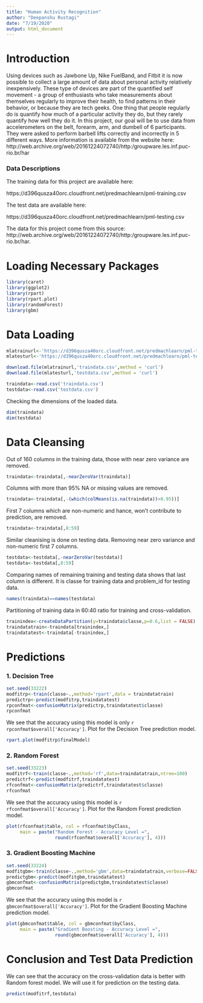 ```yaml
---
title: "Human Activity Recognition"
author: "Deepanshu Rustagi"
date: "7/19/2020"
output: html_document
---
```

# Introduction
Using devices such as Jawbone Up, Nike FuelBand, and Fitbit it is now possible to collect a large amount of data about personal activity relatively inexpensively. These type of devices are part of the quantified self movement - a group of enthusiasts who take measurements about themselves regularly to improve their health, to find patterns in their behavior, or because they are tech geeks. One thing that people regularly do is quantify how much of a particular activity they do, but they rarely quantify how well they do it. In this project, our goal will be to use data from accelerometers on the belt, forearm, arm, and dumbell of 6 participants. They were asked to perform barbell lifts correctly and incorrectly in 5 different ways. More information is available from the website here: http://web.archive.org/web/20161224072740/http:/groupware.les.inf.puc-rio.br/har

### Data Descriptions
The training data for this project are available here:

https://d396qusza40orc.cloudfront.net/predmachlearn/pml-training.csv

The test data are available here:

https://d396qusza40orc.cloudfront.net/predmachlearn/pml-testing.csv

The data for this project come from this source: http://web.archive.org/web/20161224072740/http:/groupware.les.inf.puc-rio.br/har.

# Loading Necessary Packages
```r
library(caret)
library(ggplot2)
library(rpart)
library(rpart.plot)
library(randomForest)
library(gbm)
```

# Data Loading
```r
mlatrainurl<-'https://d396qusza40orc.cloudfront.net/predmachlearn/pml-training.csv'
mlatesturl<-'https://d396qusza40orc.cloudfront.net/predmachlearn/pml-testing.csv'

download.file(mlatrainurl,'traindata.csv',method = 'curl')
download.file(mlatesturl,'testdata.csv',method = 'curl')

traindata<-read.csv('traindata.csv')
testdata<-read.csv('testdata.csv')
```
Checking the dimensions of the loaded data.
```r
dim(traindata)
dim(testdata)
```
# Data Cleansing
Out of 160 columns in the training data, those with near zero variance are removed.
```r
traindata<-traindata[,-nearZeroVar(traindata)]
```
Columns with more than 95% NA or missing values are removed.
```r
traindata<-traindata[,-(which(colMeans(is.na(traindata))>0.95))]
```
First 7 columns which are non-numeric and hance, won't contribute to prediction, are removed.
```r
traindata<-traindata[,8:59]
```
Similar cleanising is done on testing data. Removing near zero variance and non-numeric first 7 columns.
```r
testdata<-testdata[,-nearZeroVar(testdata)]
testdata<-testdata[,8:59]
```
Comparing names of remaining training and testing data shows that last column is different. It is classe for training data and problem_id for testing data.
```r
names(traindata)==names(testdata)
```
Partitioning of training data in 60:40 ratio for training and cross-validation.
```r
trainindex<-createDataPartition(y=traindata$classe,p=0.6,list = FALSE)
traindatatrain<-traindata[trainindex,]
traindatatest<-traindata[-trainindex,]
```
# Predictions

### 1. Decision Tree
```r
set.seed(33222)
modfitrp<-train(classe~.,method='rpart',data = traindatatrain)
predictrp<-predict(modfitrp,traindatatest)
rpconfmat<-confusionMatrix(predictrp,traindatatest$classe)
rpconfmat
```
We see that the accuracy using this model is only `r rpconfmat$overall['Accuracy']`.
Plot for the Decision Tree prediction model.
```r
rpart.plot(modfitrp$finalModel)
```

### 2. Random Forest
```r
set.seed(33223)
modfitrf<-train(classe~.,method='rf',data=traindatatrain,ntree=100)
predictrf<-predict(modfitrf,traindatatest)
rfconfmat<-confusionMatrix(predictrf,traindatatest$classe)
rfconfmat
```
We see that the accuracy using this model is `r rfconfmat$overall['Accuracy']`.
Plot for the Random Forest prediction model.
```r
plot(rfconfmat$table, col = rfconfmat$byClass, 
     main = paste("Random Forest - Accuracy Level =",
                  round(rfconfmat$overall['Accuracy'], 4)))
```

### 3. Gradient Boosting Machine
```r
set.seed(33224)
modfitgbm<-train(classe~.,method='gbm',data=traindatatrain,verbose=FALSE)
predictgbm<-predict(modfitgbm,traindatatest)
gbmconfmat<-confusionMatrix(predictgbm,traindatatest$classe)
gbmconfmat
```
We see that the accuracy using this model is `r gbmconfmat$overall['Accuracy']`.
Plot for the Gradient Boosting Machine prediction model.
```r
plot(gbmconfmat$table, col = gbmconfmat$byClass, 
     main = paste("Gradient Boosting - Accuracy Level =",
                  round(gbmconfmat$overall['Accuracy'], 4)))
```

# Conclusion and Test Data Prediction
We can see that the accuracy on the cross-validation data is better with Random forest model.
We will use it for prediction on the testing data.
```r
predict(modfitrf,testdata)
```